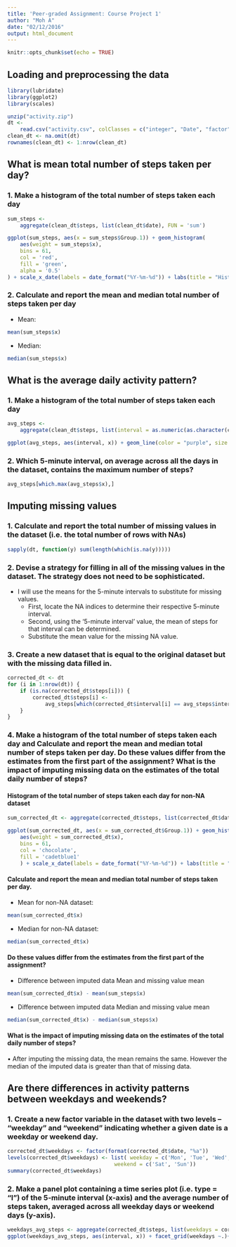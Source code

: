 ```yaml
---
title: 'Peer-graded Assignment: Course Project 1'
author: "Moh A"
date: "02/12/2016"
output: html_document
---
```


```r
knitr::opts_chunk$set(echo = TRUE)
```


## Loading and preprocessing the data

```r
library(lubridate)
library(ggplot2)
library(scales)

unzip("activity.zip")
dt <-
    read.csv("activity.csv", colClasses = c("integer", "Date", "factor"))
clean_dt <- na.omit(dt)
rownames(clean_dt) <- 1:nrow(clean_dt)
```


## What is mean total number of steps taken per day?

### 1. Make a histogram of the total number of steps taken each day

```r
sum_steps <-
    aggregate(clean_dt$steps, list(clean_dt$date), FUN = 'sum')

ggplot(sum_steps, aes(x = sum_steps$Group.1)) + geom_histogram(
    aes(weight = sum_steps$x),
    bins = 61,
    col = 'red',
    fill = 'green',
    alpha = '0.5'
) + scale_x_date(labels = date_format("%Y-%m-%d")) + labs(title = "Histogram of the total number of steps taken each day") + labs(x = "Day", y = "Total number of steps") 
```


### 2. Calculate and report the mean and median total number of steps taken per day

 * Mean: 

```r
mean(sum_steps$x)
```


 - Median:

```r
median(sum_steps$x)
```

## What is the average daily activity pattern?

### 1. Make a histogram of the total number of steps taken each day

```r
avg_steps <-
    aggregate(clean_dt$steps, list(interval = as.numeric(as.character(clean_dt$interval))), FUN = 'mean')

ggplot(avg_steps, aes(interval, x)) + geom_line(color = "purple", size = 0.5) + labs(title = "Average Daily Activity Pattern", x = "5-minute intervals", y = "Average Number of Steps Taken")
```


### 2. Which 5-minute interval, on average across all the days in the dataset, contains the maximum number of steps?

```r
avg_steps[which.max(avg_steps$x),]
```




## Imputing missing values

### 1. Calculate and report the total number of missing values in the dataset (i.e. the total number of rows with NAs)

```r
sapply(dt, function(y) sum(length(which(is.na(y)))))
```


### 2. Devise a strategy for filling in all of the missing values in the dataset. The strategy does not need to be sophisticated. 


 * I will use the means for the 5-minute intervals to substitute for missing values.
    + First, locate the NA indices to determine their respective 5-minute interval.
    + Second, using the '5-minute interval' value, the mean of steps for that interval can be determined.
    + Substitute the mean value for the missing NA value.
    

### 3. Create a new dataset that is equal to the original dataset but with the missing data filled in.

```r
corrected_dt <- dt
for (i in 1:nrow(dt)) {
    if (is.na(corrected_dt$steps[i])) {
        corrected_dt$steps[i] <-
            avg_steps[which(corrected_dt$interval[i] == avg_steps$interval),]$x
    }
}
```


### 4. Make a histogram of the total number of steps taken each day and Calculate and report the mean and median total number of steps taken per day. Do these values differ from the estimates from the first part of the assignment? What is the impact of imputing missing data on the estimates of the total daily number of steps?



#### Histogram of the total number of steps taken each day for non-NA dataset

```r
sum_corrected_dt <- aggregate(corrected_dt$steps, list(corrected_dt$date), FUN = 'sum')

ggplot(sum_corrected_dt, aes(x = sum_corrected_dt$Group.1)) + geom_histogram(
    aes(weight = sum_corrected_dt$x),
    bins = 61,
    col = 'chocolate',
    fill = 'cadetblue1'
    ) + scale_x_date(labels = date_format("%Y-%m-%d")) + labs(title = "Histogram of the total number of steps taken each day for non-NA dataset") + labs(x = "Day", y = "Total number of steps")
```

#### Calculate and report the mean and median total number of steps taken per day.

 * Mean for non-NA dataset: 

```r
mean(sum_corrected_dt$x)
```


 - Median for non-NA dataset:

```r
median(sum_corrected_dt$x)
```


#### Do these values differ from the estimates from the first part of the assignment?

* Difference between imputed data Mean and missing value mean

```r
mean(sum_corrected_dt$x) - mean(sum_steps$x)
```


* Difference between imputed data Median and missing value mean

```r
median(sum_corrected_dt$x) - median(sum_steps$x)
```
 
#### What is the impact of imputing missing data on the estimates of the total daily number of steps?


• After imputing the missing data, the mean remains the same. However the median of the imputed data is greater than that of missing data.



## Are there differences in activity patterns between weekdays and weekends?


### 1. Create a new factor variable in the dataset with two levels – “weekday” and “weekend” indicating whether a given date is a weekday or weekend day.

```r
corrected_dt$weekdays <- factor(format(corrected_dt$date, "%a"))
levels(corrected_dt$weekdays) <- list( weekday = c('Mon', 'Tue', 'Wed', 'Thu', 'Fri'), 
                                  weekend = c('Sat', 'Sun'))
summary(corrected_dt$weekdays)
```


### 2. Make a panel plot containing a time series plot (i.e. type = "l") of the 5-minute interval (x-axis) and the average number of steps taken, averaged across all weekday days or weekend days (y-axis).

```r
weekdays_avg_steps <- aggregate(corrected_dt$steps, list(weekdays = corrected_dt$weekdays, interval = as.numeric(as.character(corrected_dt$interval))), FUN = 'mean' )
ggplot(weekdays_avg_steps, aes(interval, x)) + facet_grid(weekdays ~.)+ geom_line( aes(x = interval, y= x, color = weekdays) ,lwd = 0.8 ) + labs(title = "Plot of the 5-minute interval vs average number of steps in 'Weekdays' and 'Weekends'") + labs(x = "Interval", y = "Average number of steps") 
```
